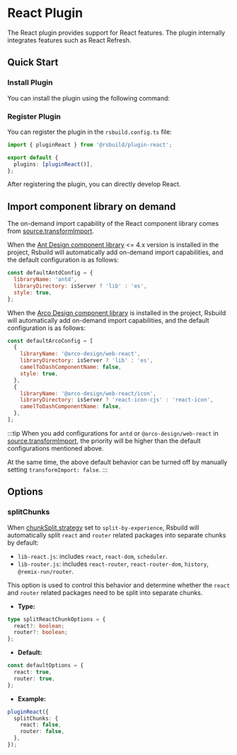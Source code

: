 # React Plugin

The React plugin provides support for React features. The plugin internally integrates features such as React Refresh.

## Quick Start

### Install Plugin

You can install the plugin using the following command:


<PackageManagerTabs command="add @rsbuild/plugin-react -D" />

### Register Plugin

You can register the plugin in the `rsbuild.config.ts` file:

```ts title="rsbuild.config.ts"
import { pluginReact } from '@rsbuild/plugin-react';

export default {
  plugins: [pluginReact()],
};
```

After registering the plugin, you can directly develop React.

## Import component library on demand

The on-demand import capability of the React component library comes from [source.transformImport](/config/options/source#sourcetransformimport).

When the [Ant Design component library](https://npmjs.com/package/antd) &lt;= 4.x version is installed in the project, Rsbuild will automatically add on-demand import capabilities, and the default configuration is as follows:

```js
const defaultAntdConfig = {
  libraryName: 'antd',
  libraryDirectory: isServer ? 'lib' : 'es',
  style: true,
};
```

When the [Arco Design component library](https://npmjs.com/package/@arco-design/web-react) is installed in the project, Rsbuild will automatically add on-demand import capabilities, and the default configuration is as follows:

```js
const defaultArcoConfig = [
  {
    libraryName: '@arco-design/web-react',
    libraryDirectory: isServer ? 'lib' : 'es',
    camelToDashComponentName: false,
    style: true,
  },
  {
    libraryName: '@arco-design/web-react/icon',
    libraryDirectory: isServer ? 'react-icon-cjs' : 'react-icon',
    camelToDashComponentName: false,
  },
];
```

:::tip
When you add configurations for `antd` or `@arco-design/web-react` in [source.transformImport](/config/options/source#sourcetransformimport), the priority will be higher than the default configurations mentioned above.

At the same time, the above default behavior can be turned off by manually setting `transformImport: false`.
:::

## Options

### splitChunks

When [chunkSplit.strategy](/config/options/performance#chunksplitstrategy) set to `split-by-experience`, Rsbuild will automatically split `react` and `router` related packages into separate chunks by default:

- `lib-react.js`: includes `react`, `react-dom`, `scheduler`.
- `lib-router.js`: includes `react-router`, `react-router-dom`, `history`, `@remix-run/router`.

This option is used to control this behavior and determine whether the `react` and `router` related packages need to be split into separate chunks.

- **Type:**

```ts
type splitReactChunkOptions = {
  react?: boolean;
  router?: boolean;
};
```

- **Default:**

```ts
const defaultOptions = {
  react: true,
  router: true,
};
```

- **Example:**

```ts
pluginReact({
  splitChunks: {
    react: false,
    router: false,
  },
});
```
